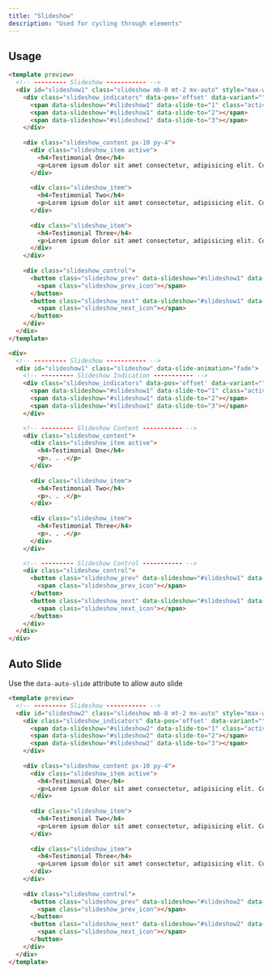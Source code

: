 ```yaml
---
title: "Slideshow"
description: "Used for cycling through elements"
---
```


## Usage

```html
<template preview>
  <!-- --------- Slideshow ----------- -->
  <div id="slideshow1" class="slideshow mb-8 mt-2 mx-auto" style="max-width: 50%" data-slide-animation="fade">
    <div class="slideshow_indicators" data-pos='offset' data-variant="">
      <span data-slideshow="#slideshow1" data-slide-to="1" class="active"></span>
      <span data-slideshow="#slideshow1" data-slide-to="2"></span>
      <span data-slideshow="#slideshow1" data-slide-to="3"></span>
    </div>
  
    <div class="slideshow_content px-10 py-4">
      <div class="slideshow_item active">
        <h4>Testimonial One</h4>
        <p>Lorem ipsum dolor sit amet consectetur, adipisicing elit. Consequatur laboriosam, magnam nemo perspiciatis error magni iusto necessitatibus ratione expedita a!</p>
      </div>
  
      <div class="slideshow_item">
        <h4>Testimonial Two</h4>
        <p>Lorem ipsum dolor sit amet consectetur, adipisicing elit. Consequatur laboriosam, magnam nemo perspiciatis error magni iusto necessitatibus ratione expedita a!</p>
      </div>
  
      <div class="slideshow_item">
        <h4>Testimonial Three</h4>
        <p>Lorem ipsum dolor sit amet consectetur, adipisicing elit. Consequatur laboriosam, magnam nemo perspiciatis error magni iusto necessitatibus ratione expedita a!</p>
      </div>
    </div>
  
    <div class="slideshow_control">
      <button class="slideshow_prev" data-slideshow="#slideshow1" data-slide-to="prev">
        <span class="slideshow_prev_icon"></span>
      </button>
      <button class="slideshow_next" data-slideshow="#slideshow1" data-slide-to="next">
        <span class="slideshow_next_icon"></span>
      </button>
    </div>
  </div>
</template>

<div>
  <!-- --------- Slideshow ----------- -->
  <div id="slideshow1" class="slideshow" data-slide-animation="fade">
    <!-- --------- Slideshow Indication ----------- -->
    <div class="slideshow_indicators" data-pos='offset' data-variant="">
      <span data-slideshow="#slideshow1" data-slide-to="1" class="active"></span>
      <span data-slideshow="#slideshow1" data-slide-to="2"></span>
      <span data-slideshow="#slideshow1" data-slide-to="3"></span>
    </div>

    <!-- --------- Slideshow Content ----------- -->
    <div class="slideshow_content">
      <div class="slideshow_item active">
        <h4>Testimonial One</h4>
        <p>. . .</p>
      </div>
  
      <div class="slideshow_item">
        <h4>Testimonial Two</h4>
        <p>. . .</p>
      </div>
  
      <div class="slideshow_item">
        <h4>Testimonial Three</h4>
        <p>. . .</p>
      </div>
    </div>

    <!-- --------- Slideshow Control ----------- -->
    <div class="slideshow_control">
      <button class="slideshow_prev" data-slideshow="#slideshow1" data-slide-to="prev">
        <span class="slideshow_prev_icon"></span>
      </button>
      <button class="slideshow_next" data-slideshow="#slideshow1" data-slide-to="next">
        <span class="slideshow_next_icon"></span>
      </button>
    </div>
  </div>
</div>
```

## Auto Slide
Use the `data-auto-slide` attribute to allow auto slide

```html
<template preview>
  <!-- --------- Slideshow ----------- -->
  <div id="slideshow2" class="slideshow mb-8 mt-2 mx-auto" style="max-width: 50%" data-auto-side data-slide-duration="" data-slide-animation="fade">
    <div class="slideshow_indicators" data-pos='offset' data-variant="">
      <span data-slideshow="#slideshow2" data-slide-to="1" class="active"></span>
      <span data-slideshow="#slideshow2" data-slide-to="2"></span>
      <span data-slideshow="#slideshow2" data-slide-to="3"></span>
    </div>
  
    <div class="slideshow_content px-10 py-4">
      <div class="slideshow_item active">
        <h4>Testimonial One</h4>
        <p>Lorem ipsum dolor sit amet consectetur, adipisicing elit. Consequatur laboriosam, magnam nemo perspiciatis error magni iusto necessitatibus ratione expedita a!</p>
      </div>
  
      <div class="slideshow_item">
        <h4>Testimonial Two</h4>
        <p>Lorem ipsum dolor sit amet consectetur, adipisicing elit. Consequatur laboriosam, magnam nemo perspiciatis error magni iusto necessitatibus ratione expedita a!</p>
      </div>
  
      <div class="slideshow_item">
        <h4>Testimonial Three</h4>
        <p>Lorem ipsum dolor sit amet consectetur, adipisicing elit. Consequatur laboriosam, magnam nemo perspiciatis error magni iusto necessitatibus ratione expedita a!</p>
      </div>
    </div>
  
    <div class="slideshow_control">
      <button class="slideshow_prev" data-slideshow="#slideshow2" data-slide-to="prev">
        <span class="slideshow_prev_icon"></span>
      </button>
      <button class="slideshow_next" data-slideshow="#slideshow2" data-slide-to="next">
        <span class="slideshow_next_icon"></span>
      </button>
    </div>
  </div>
</template>

```